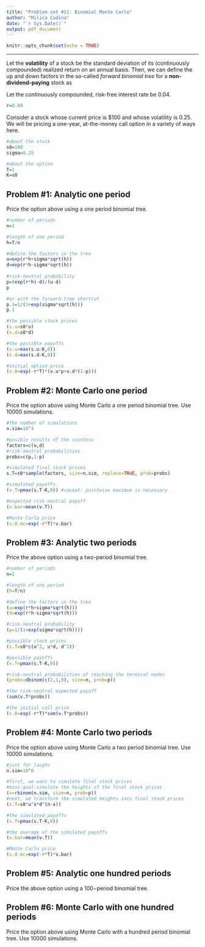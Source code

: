 ```yaml
---
title: "Problem set #11: Binomial Monte Carlo"
author: "Milica Cudina"
date: "`r Sys.Date()`"
output: pdf_document
---
```


```r
knitr::opts_chunk$set(echo = TRUE)
```

---

Let the **volatility** of a stock be the standard deviation of its (continuously compounded) realized return on an annual basis. Then, we can define the up and down factors in the so-called *forward binomial tree* for a **non-dividend-paying** stock as
\begin{equation}
\begin{split}
u & = e^{rh + \sigma\sqrt{h}}\\
d & = e^{rh - \sigma\sqrt{h}}\\
\end{split}
\end{equation}

Let the continuously compounded, risk-free interest rate be $0.04$. 

```r
r=0.04
```


Consider a stock whose current price is \$100 and whose volatility is $0.25$. We will be pricing a one-year, at-the-money call option in a variety of ways here. 

```r
#about the stock
s0=100
sigma=0.25

#about the option
T=1
K=s0
```


## Problem #1: Analytic one period
Price the option above using a one period binomial tree. 

```r
#number of periods
n=1

#length of one period
h=T/n

#define the factors in the tree
u=exp(r*h+sigma*sqrt(h))
d=exp(r*h-sigma*sqrt(h))
  
#risk-neutral probability
p=(exp(r*h)-d)/(u-d)
p

#or with the forward-tree shortcut
p.1=1/(1+exp(sigma*sqrt(h)))
p.1

#the possible stock prices
(s.u=s0*u)
(s.d=s0*d)

#the possible payoffs
(v.u=max(s.u-K,0))
(v.d=max(s.d-K,0))

#initial option price
(v.0=exp(-r*T)*(v.u*p+v.d*(1-p)))
```


## Problem #2: Monte Carlo one period
Price the option above using Monte Carlo a one period binomial tree. Use $10000$ simulations. 

```r
#the number of simulations
n.sim=10^4

#posible results of the cointoss
factors=c(u,d)
#risk-neutral probabilities
probs=c(p,1-p)

#simulated final stock prices
s.T=s0*sample(factors, size=n.sim, replace=TRUE, prob=probs)

#simulated payoffs
(v.T=pmax(s.T-K,0)) #caveat: pointwise maximum is necessary

#expected risk-neutral payoff
(v.bar=mean(v.T))

#Monte Carlo price
(v.0.mc=exp(-r*T)*v.bar)
```

## Problem #3: Analytic two periods
Price the above option using a two-period binomial tree. 

```r
#number of periods
n=2

#length of one period
(h=T/n)

#define the factors in the tree
(u=exp(r*h+sigma*sqrt(h)))
(d=exp(r*h-sigma*sqrt(h)))

#risk-neutral probability
(p=1/(1+exp(sigma*sqrt(h))))

#possible stock prices
(s.T=s0*c(u^2, u*d, d^2))

#possible payoffs
(v.T=pmax(s.T-K,0))

#risk-neutral probabilities of reaching the terminal nodes
(probs=dbinom(c(2,1,0), size=n, prob=p))

#the risk-neutral expected payoff
(sum(v.T*probs))

#the initial call price
(v.0=exp(-r*T)*sum(v.T*probs))
```

## Problem #4: Monte Carlo two periods
Price the option above using Monte Carlo a two period binomial tree. Use $10000$ simulations. 

```r
#just for laughs
n.sim=10^6

#first, we want to simulate final stock prices
#mini-goal:simulate the heights of the final stock prices
(x=rbinom(n.sim, size=n, prob=p))
#next, we transform the simulated heights into final stock prices
(s.T=s0*u^x*d^(n-x))

#the simulated payoffs
(v.T=pmax(s.T-K,0))

#the average of the simulated payoffs
(v.bar=mean(v.T))

#Monte Carlo price
(v.0.mc=exp(-r*T)*v.bar)
```


## Problem #5: Analytic one hundred periods
Price the above option using a $100-$period binomial tree. 


## Problem #6: Monte Carlo with one hundred periods
Price the option above using Monte Carlo with a hundred period binomial tree. Use $10000$ simulations. 

